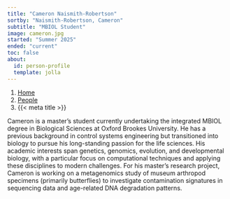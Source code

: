 ```yaml
---
title: "Cameron Naismith-Robertson"
sortby: "Naismith-Robertson, Cameron"
subtitle: "MBIOL Student"
image: cameron.jpg 
started: "Summer 2025"
ended: "current"
toc: false
about:
  id: person-profile
  template: jolla
---
```

  
```{=html}
<nav aria-label="breadcrumb">
  <ol class="breadcrumb">
  <li class="breadcrumb-item"><a href="../../index.html">Home</a></li>
  <li class="breadcrumb-item"><a href="../../labmembers.html">People</a></li>
  <li class="breadcrumb-item active" aria-current="page">{{< meta title >}}</li>
  </ol>
  </nav>
```

:::{#person-profile}

Cameron is a master’s student currently undertaking the integrated MBIOL degree in Biological Sciences at Oxford Brookes University. He has a previous background in control systems engineering but transitioned into biology to pursue his long-standing passion for the life sciences. His academic interests span genetics, genomics, evolution, and developmental biology, with a particular focus on computational techniques and applying these disciplines to modern challenges. For his master’s research project, Cameron is working on a metagenomics study of museum arthropod specimens (primarily butterflies) to investigate contamination signatures in sequencing data and age-related DNA degradation patterns.

:::
